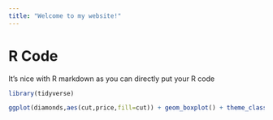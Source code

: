 ```yaml
---
title: "Welcome to my website!"
---
```


# R Code

It's nice with R markdown as you can directly put your R code

```r
library(tidyverse)
```

```r
ggplot(diamonds,aes(cut,price,fill=cut)) + geom_boxplot() + theme_classic()
```